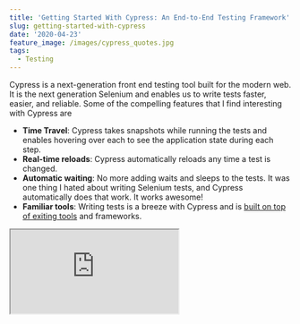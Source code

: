 ```yaml
---
title: 'Getting Started With Cypress: An End-to-End Testing Framework'
slug: getting-started-with-cypress
date: '2020-04-23'
feature_image: /images/cypress_quotes.jpg
tags:
  - Testing
---
```

Cypress is a next-generation front end testing tool built for the modern web. It is the next generation Selenium and enables us to write tests faster, easier, and reliable. Some of the compelling features that I find interesting with Cypress are

-   **Time Travel**: Cypress takes snapshots while running the tests and enables hovering over each to see the application state during each step.
-   **Real-time reloads**: Cypress automatically reloads any time a test is changed.
-   **Automatic waiting**: No more adding waits and sleeps to the tests. It was one thing I hated about writing Selenium tests, and Cypress automatically does that work. It works awesome!
-   **Familiar tools**: Writing tests is a breeze with Cypress and is [built on top of exiting tools](https://docs.cypress.io/guides/references/bundled-tools.html#Mocha) and frameworks.

<iframe src="https://www.youtube.com/embed/CAcmLCI0B6U" />

Cypress comes with a [lot more features](https://www.cypress.io/features) and is worth checking out. In this post, we will look at how to get started with Cypress and a few approaches to set up data required for testing the application.

## Installation and Setup

The Cypress docs are well explained and have a [step by step walkthrough to set up Cypress tests](https://docs.cypress.io/guides/getting-started/installing-cypress.html). I have Cypress installed under the web application folder.

-   Set up [Cypress](https://docs.cypress.io/guides/getting-started/installing-cypress.html)
-   Enable [Typescript support for Cypress](https://docs.cypress.io/guides/tooling/typescript-support.html). Add tsconfig.json under the cypress folder.
-   Install and Set up [Cypress Testing Library](https://testing-library.com/docs/cypress-testing-library/intro). Types are available at [DefinitelyTyped](https://github.com/DefinitelyTyped/DefinitelyTyped/tree/master/types/testing-library__cypress)

```bash
npm install --save-dev cypress @testing-library/cypress @types/testing-library__cypress

```

Cypress comes with default test examples. If the example tests are not showing up for you, try running 'cypress open' (or run), which should generate them. You can ignore the tests from running in the cypress.json file.

```json
{
  "ignoreTestFiles": "**/examples/*.js",
  "baseUrl": "http://localhost:3000"
}

```

With Cypress installed in your project, use one of the approaches mentioned to [open Cypress](https://docs.cypress.io/guides/getting-started/installing-cypress.html#Opening-Cypress). I prefer to add a [npm script to package.json](https://docs.cypress.io/guides/getting-started/installing-cypress.html#Adding-npm-scripts) and use that to launch Cypress. The Cypress test runner automatically finds all the tests and displays them. The runner also detects the available browsers on the client machine and shows an option to choose from them.

### Writing First Test

Typically my first tests are to check the whole set up is working fine. So testing the app is launching, and rendering the expected elements is a good start. In this case, we are displaying a list of quotes and a 'Create Quote' button. A good test might be to test for the existence of the button and the title text.

![](/images/cypress_quotes.jpg)

Add a new file (_quotes.spec.ts_) under the _cypress/integration_ folder. I prefer grouping tests into folders under the integration folder for better management. The _findByText_ from the [Cypress Testing Library](https://testing-library.com/docs/cypress-testing-library/intro) checks for the existence of elements with the specified text, in our case, the header label and the button text.

```typescript
describe("Quotes", () => {
  it("Loads home page", () => {
    cy.visit("/");
    cy.findByText("All Quotes");
    cy.findByText("Create Quote");
  });
});

```

The Cypress runner automatically detects the new file and displays it in the UI. Click that to execute the tests against the selected browser.

Congrats, you have the first test running, and Cypress set up. Check in the code!

## Mock Data Approaches

Most of the apps have a backend API that serves data. Setting up the data is essential to write more tests and is often a painful task. Let us explore a few different options to set up data for testing.

The [cy.server](https://docs.cypress.io/api/commands/server.html#Syntax) starts a server to route requests and allows us to change their default behavior. The [cy.route](https://docs.cypress.io/api/commands/route.html#Syntax), helps intercept network calls and return mock data.

### Inline Data

Setting up inline data is the easiest when starting to write tests. The test uses the JSON object as mock data. Below the network call to _'/api/qoutes'_ in intercepted to return an empty array of quotes. When there are no quotes, we expect the application to show a message indicating that.

```typescript
it("No quotes shows empty message", () => {
  cy.server();
  cy.route("GET", "/api/quotes", []);

  cy.visit("/");

  cy.get("[data-cy=noquotes]");
  cy.findByText("There are no matching Quotes.");
});

```

**NOTE**: I am using the _'data-\*'_ attribute to select elements, and it helps isolate the elements from CSS and JS changes. Check out the [recomended practices for selecting elements](https://docs.cypress.io/guides/references/best-practices.html#Selecting-Elements)

### Fixture

To reuse the same test data across different tests (possibly in different files), save it as an external file under the _cypress/fixtures_ folder. Add a new file '_quotes/quotes.json_' with some quotes data in it. The [cy.fixture](https://docs.cypress.io/api/commands/fixture.html#Syntax) command helps loads the data from the file. Using [aliasing](https://docs.cypress.io/api/commands/fixture.html#Accessing-Fixture-Data), the data is used to mock the route call (by specifying '@quotes' to indicate the fixture aliased data). The data can also be used as a JSON object as shown and then used to test the different UI elements are rendered as expected.

```typescript
it("Renders quotes as expected", () => {
  cy.server();
  cy.fixture("quotes/quotes.json")
    .as("quotes")
    .then((quotes) => {
      cy.route("GET", "/api/quotes", "@quotes");

      cy.visit("/");

      const renderedQuotes = cy.get("tbody > tr");
      renderedQuotes.should("have.length", quotes.length);
      renderedQuotes.each((renderedQuote, index) => {
        cy.wrap(renderedQuote).within(() => {
          const quote = quotes[index];
          cy.get("[data-cy=quoteNumber]")
            .invoke("text")
            .should("eq", quote.quoteNumber || "");
          cy.get("[data-cy=customerName]")
            .invoke("text")
            .should("eq", quote.customerName || "");
          cy.get("[data-cy=mobilePhoneDescription]")
            .invoke("text")
            .should("eq", quote.mobilePhoneDescription || "");
          cy.get("[data-cy=statusCode]")
            .invoke("text")
            .should("eq", quote.statusCode || "");
          cy.get("[data-cy=lastModifiedAt]")
            .invoke("text")
            .should("eq", quote.lastModifiedAt);
        });
      });
    });
});

```

### JSON Server Fake API

Using a Fake API is helpful when developing front-end applications and remove the dependency to build out the whole backend servers. Once agreed on an [API Spec](https://swagger.io/), we can build out the two parallel without any dependency. <BlogLink
  href="/blog/setting-up-a-fake-rest-api-using-json-server"
  title="Setting Up A Fake REST API Using JSON Server"
  description="Read this interesting blog post"
  authorImage="/images/logo-512x512-24.png"
  authorName="Rahul Nath"
  authorTitle="Rahul Pulikkot Nath"
  featureImage="/images/json_server.jpg"
/> is a great way to set up a full fake REST API for front-end development. JSON server can be set up literally in ‘30 seconds’ and with no coding as the website claims.

Using a Fake API not only speeds the front-end development, it also helps write tests. With JSON Server, we can guarantee that the data will always be reset to the initial state every time we start the fake API server. We can also [Simulating Different Scenarios Using Fake JSON Server API](/blog/simulating-different-api-scenarios-using-json-server/) and have the API return appropriate data in each case. It makes development and writing tests against those scenarios easy. E.g., We can have different scenarios like API call returns empty quotes or API call return a few records or API call return lots of records and needs multiple pages or even one where it errors out. If the Fake API is setup to return appropriate data for each of the scenarios, it can be used during development and testing.

```typescript
it("Error getting quotes shows error message", () => {
  cy.setScenarios("error-quotes");
  cy.visit("/");
  cy.get(".Toastify");
  cy.findByText("Unable to get data.");
});

```

cy.setSceanrios is a [Cypress custom command](https://docs.cypress.io/api/cypress-api/custom-commands.html) I have added. For all network requests made, it sets a specific HTTP header value, which is used by JSON Server to determine what data to return. Check out the [Simulating Different Scenarios Using Fake JSON Server API](/blog/simulating-different-api-scenarios-using-json-server/) post for more details on how to set up JSON Server to return data based on the scenarios specified. In the above test, it simulates a server error scenario and expects a toast message shown with the appropriate details.

I find setting up a fake API server as a compelling way to go forward - a [twofer](https://www.merriam-webster.com/dictionary/twofer) - it helps with the development and testing. If you are setting up Cypress on an existing project, it might be easier to set up inline mock data or using Fixtures. <BlogLink
  href="/blog/fiddler-free-web-debugging-proxy"
  title="Tip of the Week: Fiddler - Free Web Debugging Proxy"
  description="Read this interesting blog post"
  authorImage="/images/logo-512x512-24.png"
  authorName="Rahul Nath"
  authorTitle="Rahul Pulikkot Nath"
  featureImage="/images/fiddler.png"
/> from the real API and use that in the fixture or inline mock data.

Hope this helps you to get started with Cypress automation testing.
